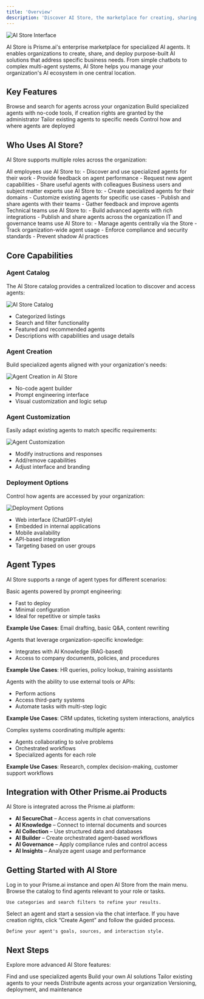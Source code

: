 ```yaml
---
title: 'Overview'
description: 'Discover AI Store, the marketplace for creating, sharing, and deploying specialized AI agents'
---
```


<Frame>
  <img src="/images/ai-store.png" alt="AI Store Interface" />
</Frame>

AI Store is Prisme.ai's enterprise marketplace for specialized AI agents. It enables organizations to create, share, and deploy purpose-built AI solutions that address specific business needs. From simple chatbots to complex multi-agent systems, AI Store helps you manage your organization's AI ecosystem in one central location.

## Key Features

<CardGroup cols={2}>
  <Card title="Agent Discovery" icon="magnifying-glass">
    Browse and search for agents across your organization
  </Card>
  <Card title="Agent Creation" icon="square-plus">
    Build specialized agents with no-code tools, if creation rights are granted by the administrator
  </Card>
  <Card title="Agent Customization" icon="sliders">
    Tailor existing agents to specific needs
  </Card>
  <Card title="Deployment Options" icon="rocket">
    Control how and where agents are deployed
  </Card>
</CardGroup>

## Who Uses AI Store?

AI Store supports multiple roles across the organization:

<Tabs>
  <Tab title="End Users">
    All employees use AI Store to:
    - Discover and use specialized agents for their work
    - Provide feedback on agent performance
    - Request new agent capabilities
    - Share useful agents with colleagues


  </Tab>

  <Tab title="Agent Creators">
    Business users and subject matter experts use AI Store to:
    - Create specialized agents for their domains
    - Customize existing agents for specific use cases
    - Publish and share agents with their teams
    - Gather feedback and improve agents

  </Tab>

  <Tab title="Developers">
    Technical teams use AI Store to:
    - Build advanced agents with rich integrations
    - Publish and share agents across the organization
  </Tab>

  <Tab title="Administrators">
    IT and governance teams use AI Store to:
    - Manage agents centrally via the Store
    - Track organization-wide agent usage
    - Enforce compliance and security standards
    - Prevent shadow AI practices

  </Tab>
</Tabs>

## Core Capabilities

### Agent Catalog

The AI Store catalog provides a centralized location to discover and access agents:

<Frame>
  <img src="/images/ai-store.png" alt="AI Store Catalog" />
</Frame>

- Categorized listings
- Search and filter functionality
- Featured and recommended agents
- Descriptions with capabilities and usage details

### Agent Creation

Build specialized agents aligned with your organization's needs:

<Frame>
  <img src="/images/agent-creation.png" alt="Agent Creation in AI Store" />
</Frame>

- No-code agent builder
- Prompt engineering interface
- Visual customization and logic setup

### Agent Customization

Easily adapt existing agents to match specific requirements:

<Frame>
  <img src="/images/agent-customization.png" alt="Agent Customization" />
</Frame>

- Modify instructions and responses
- Add/remove capabilities
- Adjust interface and branding

### Deployment Options

Control how agents are accessed by your organization:

<Frame>
  <img src="/images/deployment-options.png" alt="Deployment Options" />
</Frame>

- Web interface (ChatGPT-style)
- Embedded in internal applications
- Mobile availability
- API-based integration
- Targeting based on user groups

## Agent Types

AI Store supports a range of agent types for different scenarios:

<Accordion title="Simple Prompt Agents">
  Basic agents powered by prompt engineering:


  - Fast to deploy
  - Minimal configuration
  - Ideal for repetitive or simple tasks

  **Example Use Cases**: Email drafting, basic Q&A, content rewriting
</Accordion>

<Accordion title="Knowledge Base Agents">
  Agents that leverage organization-specific knowledge:

  - Integrates with AI Knowledge (RAG-based)
  - Access to company documents, policies, and procedures

  **Example Use Cases**: HR queries, policy lookup, training assistants
</Accordion>

<Accordion title="Tool-Using Agents">
  Agents with the ability to use external tools or APIs:

  - Perform actions
  - Access third-party systems
  - Automate tasks with multi-step logic

  **Example Use Cases**: CRM updates, ticketing system interactions, analytics
</Accordion>

<Accordion title="Multi-Agent Systems">
  Complex systems coordinating multiple agents:

  - Agents collaborating to solve problems
  - Orchestrated workflows
  - Specialized agents for each role

  **Example Use Cases**: Research, complex decision-making, customer support workflows
</Accordion>

## Integration with Other Prisme.ai Products

AI Store is integrated across the Prisme.ai platform:

- **AI SecureChat** – Access agents in chat conversations
- **AI Knowledge** – Connect to internal documents and sources
- **AI Collection** – Use structured data and databases
- **AI Builder** – Create orchestrated agent-based workflows
- **AI Governance** – Apply compliance rules and control access
- **AI Insights** – Analyze agent usage and performance

## Getting Started with AI Store

<Steps>
  <Step title="Access AI Store">
    Log in to your Prisme.ai instance and open AI Store from the main menu.

  </Step>

  <Step title="Explore available agents">
    Browse the catalog to find agents relevant to your role or tasks.

    Use categories and search filters to refine your results.
  </Step>

  <Step title="Use an agent">
    Select an agent and start a session via the chat interface.

  </Step>

  <Step title="Create your first agent">
    If you have creation rights, click “Create Agent” and follow the guided process.

    Define your agent's goals, sources, and interaction style.
  </Step>
</Steps>

## Next Steps

Explore more advanced AI Store features:

<CardGroup cols={2}>
  <Card title="Discovering Agents" icon="magnifying-glass" href="discovering-agents">
    Find and use specialized agents
  </Card>
  <Card title="Creating Agents" icon="square-plus" href="creating-agents">
    Build your own AI solutions
  </Card>
  <Card title="Customizing Agents" icon="sliders" href="customizing-agents">
    Tailor existing agents to your needs
  </Card>
  <Card title="Sharing Agents" icon="share-nodes" href="sharing-agents">
    Distribute agents across your organization
  </Card>
  <Card title="Managing Agents" icon="list-check" href="managing-agents">
    Versioning, deployment, and maintenance
  </Card>
</CardGroup>
